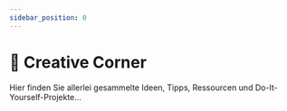```yaml
---
sidebar_position: 0
---
```


# 🎨 Creative Corner
Hier finden Sie allerlei gesammelte Ideen, Tipps, Ressourcen und Do-It-Yourself-Projekte...
